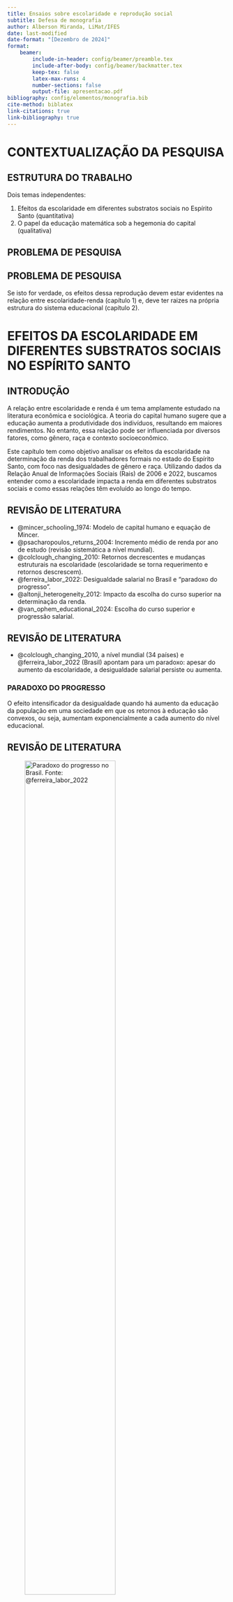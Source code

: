 ```yaml
---
title: Ensaios sobre escolaridade e reprodução social
subtitle: Defesa de monografia
author: Alberson Miranda, LiMat/IFES
date: last-modified
date-format: "[Dezembro de 2024]"
format:
    beamer:
        include-in-header: config/beamer/preamble.tex
        include-after-body: config/beamer/backmatter.tex
        keep-tex: false
        latex-max-runs: 4
        number-sections: false
        output-file: apresentacao.pdf
bibliography: config/elementos/monografia.bib
cite-method: biblatex
link-citations: true
link-bibliography: true
---
```


# CONTEXTUALIZAÇÃO DA PESQUISA

## ESTRUTURA DO TRABALHO

Dois temas independentes:

1. Efeitos da escolaridade em diferentes substratos sociais no Espírito Santo (quantitativa)
2. O papel da educação matemática sob a hegemonia do capital (qualitativa)

## PROBLEMA DE PESQUISA

\begin{block}{LINS E OS PCN}
\justifying
"Provavelmente o maior problema da educação matemática dos brasileiros não esteja nas atuais deficiências apontadas diversas vezes, tais como, por exemplo, formação inadequada de professores e abordagens inadequadas sendo levadas para as salas de aula. Parece-me que o maior problema é a resistência do sistema em mudar." \parencite{oliveira_os_2021}
\end{block}

\begin{center}
\large
\textit{Por que é tão difícil colocar o sistema educacional em rota de mudança?}
\end{center}

## PROBLEMA DE PESQUISA

\begin{block}{HIPÓTESE}
\justifying
A resistência do sistema em mudar é um sintoma de uma sociedade que historicamente reproduz, por meio do processo educativo, as relações sociais de poder que a constituem.
\end{block}

Se isto for verdade, os efeitos dessa reprodução devem estar evidentes na relação entre escolaridade-renda (capítulo 1) e, deve ter raizes na própria estrutura do sistema educacional (capítulo 2).

# EFEITOS DA ESCOLARIDADE EM DIFERENTES SUBSTRATOS SOCIAIS NO ESPÍRITO SANTO

## INTRODUÇÃO

A relação entre escolaridade e renda é um tema amplamente estudado na literatura econômica e sociológica. A teoria do capital humano sugere que a educação aumenta a produtividade dos indivíduos, resultando em maiores rendimentos. No entanto, essa relação pode ser influenciada por diversos fatores, como gênero, raça e contexto socioeconômico.

Este capítulo tem como objetivo analisar os efeitos da escolaridade na determinação da renda dos trabalhadores formais no estado do Espírito Santo, com foco nas desigualdades de gênero e raça. Utilizando dados da Relação Anual de Informações Sociais (Rais) de 2006 e 2022, buscamos entender como a escolaridade impacta a renda em diferentes substratos sociais e como essas relações têm evoluído ao longo do tempo.

## REVISÃO DE LITERATURA

- @mincer_schooling_1974: Modelo de capital humano e equação de Mincer.
- @psacharopoulos_returns_2004: Incremento médio de renda por ano de estudo (revisão sistemática a nível mundial).
- @colclough_changing_2010: Retornos decrescentes e mudanças estruturais na escolaridade (escolaridade se torna requerimento e retornos descrescem).
- @ferreira_labor_2022: Desigualdade salarial no Brasil e "paradoxo do progresso".
- @altonji_heterogeneity_2012: Impacto da escolha do curso superior na determinação da renda.
- @van_ophem_educational_2024: Escolha do curso superior e progressão salarial.

## REVISÃO DE LITERATURA

- @colclough_changing_2010, a nível mundial (34 países) e @ferreira_labor_2022 (Brasil) apontam para um paradoxo: apesar do aumento da escolaridade, a desigualdade salarial persiste ou aumenta.

### PARADOXO DO PROGRESSO

O efeito intensificador da desigualdade quando há aumento da educação da população em uma sociedade em que os retornos à educação são convexos, ou seja, aumentam exponencialmente a cada aumento do nível educacional.

## REVISÃO DE LITERATURA

![Paradoxo do progresso no Brasil. Fonte: @ferreira_labor_2022](img/ferreira_et_al.png){width=70%}

## PRINCIPAIS RESULTADOS

- Analisando os coeficientes da regressão, observamos que os retornos à escolaridade não são convexos para o substrato da linha de base (mulheres pretas).
- Para os substratos de homens brancos, os retornos não são apenas convexos, mas também apresentam descontinunidade no ensino superior, intensificando as desigualdades.

## PRINCIPAIS RESULTADOS

```r
#| label: fig-plot_betas
#| fig-cap: Efeito da escolaridade na renda por substrato social
#| out.width: 60%

library(ggplot2)
masc_branco <- .274 - .002 + .039
dados <- data.frame(
  beta = c(-0.006, .101, .398, .892, 1.239, 1.433, (-0.006 + masc_branco + .029 + .029), (.101 + masc_branco + .009 - .005), (.398 + masc_branco - .056 + .002), (.892 + masc_branco + .166 + .222), (1.239 + masc_branco + .046 + .137), (1.433 + masc_branco + .154 + .085)),
  escolaridade = rep(c("fund_1", "fund_2", "medio", "superior", "mestrado", "doutorado"), 2),
  substrato = c(rep("baseline", 6), rep("homem branco", 6))
)

dados$escolaridade <- factor(dados$escolaridade, levels = c("fund_1", "fund_2", "medio", "superior", "mestrado", "doutorado"))

dados |>
  ggplot(aes(x = escolaridade, y = beta, color = substrato, group = substrato)) +
  geom_line() +
  geom_point() +
  labs(
    x = "Escolaridade",
    y = "Efeito da escolaridade na renda",
    color = "Substrato") +
  theme_minimal()

```

## PRINCIPAIS RESULTADOS

1. Redução do poder explicativo da escolaridade
    - R² reduziu de 31,7% para 23,3% entre 2006-2022
    - Escolaridade explica cada vez menos a renda do trabalhador

2. Desigualdades persistentes
    - O efeito de ser homem: +32% na renda média
    - Homem + branco + superior: +62% que mulher branca graduada
    - Homem + branco + superior: +101% que mulher preta graduada
    - Mulher preta com doutorado: -17% que homem branco graduado

## CONCLUSÕES DO PRIMEIRO ENSAIO

- Escolaridade é determinante na renda, mas seu efeito está diminuindo
- Substratos marginalizados têm retornos menores mesmo com maior escolaridade
- Políticas afirmativas estão reduzindo barreiras de acesso, mas não de remuneração

# O PAPEL DA EDUCAÇÃO MATEMÁTICA SOB A HEGEMONIA DO CAPITAL

## INTRODUÇÃO

Em uma sociedade capitalista, não se pode compreender a educação desassociada das relações de trabalho. Além das técnicas aplicadas à educação, as normas vigentes e valores compartilhados de uma determinada sociedade também são refletidas e moldam as ações educacionais.

Este capítulo procura sistematizar os mecanismos de reprodução do capitalismo na educação, evidenciando como a educação, enquanto não rompe com seu papel na reprodução das relações sociais de poder, é ineficaz na promoção de mudanças estruturais na sociedade.

## REVISÃO DE LITERATURA

- @cubberley_history_1920 e @williams_history_2016: Ao longo da história, a educação foi utilizada para a normalização moral do indivíduo e para reprodução das relações sociais vigentes, com a formação dos filhos das classes dominantes para ocupar determinados postos na sociedade.
- @foucault_verdade_2013: No capitalismo, ao invés de excluir, a escola liga o indivíduo a um processo de formação de produtos para garantir a reprodução da força de trabalho.
- @frigotto_trabalho_2012: Além disso, ele é educado para a disciplina, para a adaptação às formas de exploração do capital e adestramento nas funções úteis à produção

## REVISÃO DE LITERATURA

- @gramsci_selections_2012 e @bourdieu_economia_2011: O destino do aluno são predeterminados. A escola para a elite educa para formar seus intelectuais orgânicos e manter o discurso hegemônico.
- @fernandes_sociedade_2021: A resistência à mudança é um sintoma de uma fraca integração da solidariedade moral.
- @marx_o_1998: Para manter o esquema de reprodução, é necessário que o trabalhador permaneça pobre e ignorante.

## SUPERESTRUTURA

\begin{block}{Marx e a superestrutura}
\justifying
Estrutura jurídica-política (Estado) e ideológica (educação, religião, cultura) são superestruturas que se apoiam na base econômica (infraestrutura) para garantir a reprodução do sistema.
\end{block}

**Estrutura jurídica-política**: micro-poder político, econômico e judiciário que decide, comanda, pune, recompensa e julga.

\vspace{1em}

>O sistema escolar também é inteiramente baseado em uma espécie de poder judiciário. A todo tempo se pune e recompensa, se avalia, se classifica, se diz quem é o melhor, quem é o pior. [...] Por que, para ensinar alguma coisa a alguém, se deve punir e recompensar? Esse sistema parece evidente, mas, se refletirmos, vemos que a evidência se dissolve. \parencite{foucault_verdade_2013}

## SUPERESTRUTURA

2. **Estrutura ideológica**
    - Fraca integração da solidariedade moral [@fernandes_sociedade_2021]
    - Educação como adestramento nas funções úteis à produção [@frigotto_trabalho_2012]
    - Escola para o trabalho x escola humanista: para a elite educa para formar seus intelectuais orgânicos [@gramsci_selections_2012]

Uma vez em estado de apatia, atado moral, econômica e politicamente, a classe trabalhadora, em sua ação apenas reproduz as orientações determinadas pela estrutura social vigente.

## NÍVEL INSTITUCIONAL

\begin{block}{Bourdieu: toda ação pedagógica é uma violência simbólica}
\justifying
A escola dissimula por trás de sua aparente neutralidade a reprodução das relações sociais e de poder vigentes. Encobertos sob as aparências de critérios puramente escolares, estão critérios sociais de triagem e de seleção dos indivíduos.
\end{block}

- Discurso hegemônico: somos iguais, todos têm as mesmas oportunidades, mérito.
- Bourdieu: o sistema de ensino filtra os alunos sem que eles deem conta e, com isso, reproduz as relações vigentes.

## NÍVEL INSTITUCIONAL

Não há possibilidade de mudança: toda reforma que não rompe com a lógica de reprodução é absorvida e serve como aprendizado para as estruturas melhor se comportarem (ex.: cotas, porém cursos de maiores retornos são integrais e requerem maior estrutura familiar).

## NÍVEL PEDAGÓGICO

- Teoria crítica: impedir a interiorização do discurso hegemônico (*habitus*).
- Na educação matemática, isso se dá via interdisciplinaridade e deve cumprir alguns requisitos [@souto_interdisciplinaridade_2010]:
    - O tema deve ser algo conhecido dos alunos;
    - Ser de discussão possível;
    - Ter valor em si mesmo;
    - Ser capaz de criar conceitos matemáticos;
    - Desenvolver habilidades matemáticas;
    - Privilegiar a concretude social.

## NÍVEL PEDAGÓGICO

- Vários níveis de interdisciplinaridade [@robinson_arts_2013]:
    - Integração subserviente: sociológico apenas como um extra, para ilustrar ou reforçar conceitos matemáticos.
    - Integração afetivo: sociológico por imersão e reação dos alunos ao tema, complementando o currículo matemático.
    - Integração social: baseada em atividades, utilizando socilogia para promover a interação entre os alunos e aumentar a participação parental (há participação parental em atividades de matemática na escola?).
    - Integração co-igual cognitiva: a sociologia é integrada com outros aspectos do currículo e os alunos são exigidos a usar habilidades de pensamento de ordem superior e qualidades estéticas para obter um entendimento mais aprofundado de um conceito acadêmico específico.

## NÍVEL PEDAGÓGICO

- Professor inserido em instituição panóptica: seu objetivo é transformar, de forma eficiente, o aluno em um produto útil à sociedade.
- Dificuldades práticas da interdisciplinaridade: 52% dos professores de matemática nunca fizeram capacitação sobre metodologias ativas e apenas 7% consideram fáceis de trabalhar [@silva_metodologias_2023]
- Risco de insubordinação ao sistema: hordas de pais raivosos e vereadores lunáticos.
- Necessidade de formação além da matemática: geralmente, o professor de matemática não é bem equipado para lidar com precisão e profundidade os conceitos da sociologia.

## NÍVEL PEDAGÓGICO

\begin{block}{OMNILATERALIDADE}
\justifying
Objetivo de ruptura do mecanismo de reprodução da hegemonia intelectual, através do desenvolvimento de “processos pedagógicos que garantam, ao final do processo educativo, o acesso efetivamente democrático ao conhecimento na sua mais elevada universalidade”, que se dão em oposição ao tipo de educação presente no seio das sociedades capitalistas.
\end{block}

Abolição da educação para o trabalho e formação de intelectuais orgânicos na classe trabalhadora.

## CONCLUSÕES DO SEGUNDO ENSAIO

1. Educação reproduz estruturas de poder desde sociedades pré-capitalistas
2. Sistema educacional atual atua na reprodução da ordem econômica e política
3. Educação matemática crítica tem limites estruturais
4. Necessária mudança para educação omnilateral

# CONSIDERAÇÕES FINAIS

## CONCLUSÕES DA MONOGRAFIA

1. Escolaridade sozinha não supera barreiras estruturais
2. Sistema educacional reproduz relações de poder
3. Necessária mudança profunda na superestrutura
4. Educação omnilateral como possível caminho
